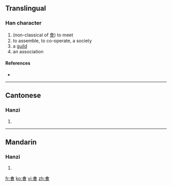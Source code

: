==Translingual==

===Han character===
{{Han char|rn=9|rad=人|as=10|sn=12|four=|canj=人一田日 (OMWA)}}

# (non-classical of [[會]]) to meet
# to assemble, to co-operate, a society
# a [[guild]]
# an association

====References====
* {{Han ref|kx=0114.051|hdz=21519.070|uh=3479|ud=13433}}

----

==Cantonese==

===Hanzi===
{{yue-hanzi|jyut=|y=gwat3, mok6 wui6}}

# {{defn|Cantonese|sort=人10}}

----

==Mandarin==

===Hanzi===
{{cmn-hanzi|pin=[[huì]] ([[hui4]])|wg=hui<sup>4</sup>}}

# {{defn|Mandarin|sort=人10}}

[[fr:㑹]]
[[ko:㑹]]
[[vi:㑹]]
[[zh:㑹]]